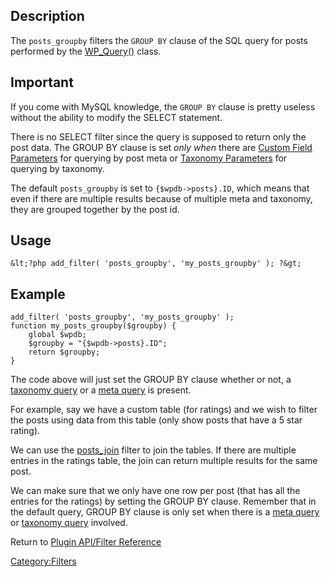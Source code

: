 == Description ==
The <tt>posts_groupby</tt> filters the <tt>GROUP BY</tt> clause of the SQL query for posts performed by the [[Class_Reference/WP_Query | WP_Query()]] class.

== Important ==
If you come with MySQL knowledge, the <tt>GROUP BY</tt> clause is pretty useless without the ability to modify the SELECT statement.

There is no SELECT filter since the query is supposed to return only the post data. The GROUP BY clause is set ''only when'' there are [[Class_Reference/WP_Query#Custom Field Parameters | Custom Field Parameters]] for querying by post meta or [[Class_Reference/WP_Query#Taxonomy Parameters | Taxonomy Parameters]] for querying by taxonomy.

The default <tt>posts_groupby</tt> is set to <tt>{$wpdb->posts}.ID</tt>, which means that even if there are multiple results because of multiple meta and taxonomy, they are grouped together by the post id.

== Usage ==
<pre>&lt;?php add_filter( 'posts_groupby', 'my_posts_groupby' ); ?&gt;</pre>

== Example ==

<pre>
add_filter( 'posts_groupby', 'my_posts_groupby' );
function my_posts_groupby($groupby) {
    global $wpdb;
    $groupby = "{$wpdb->posts}.ID";
    return $groupby;
}
</pre>

The code above will just set the GROUP BY clause whether or not, a [[Class_Reference/WP_Query#Taxonomy Parameters | taxonomy query]] or a [[Class_Reference/WP_Query#Custom Field Parameters | meta query]] is present.

For example, say we have a custom table (for ratings) and we wish to filter the posts using data from this table (only show posts that have a 5 star rating). 

We can use the [[Plugin_API/Filter_Reference/posts_join | posts_join]] filter to join the tables. If there are multiple entries in the ratings table, the join can return multiple results for the same post.

We can make sure that we only have one row per post (that has all the entries for the ratings) by setting the GROUP BY clause. Remember that in the default query, GROUP BY clause is only set when there is a [[Class_Reference/WP_Query#Custom Field Parameters | meta query]] or [[Class_Reference/WP_Query#Taxonomy Parameters | taxonomy query]] involved.

Return to [[Plugin API/Filter Reference]]

[[Category:Filters]]